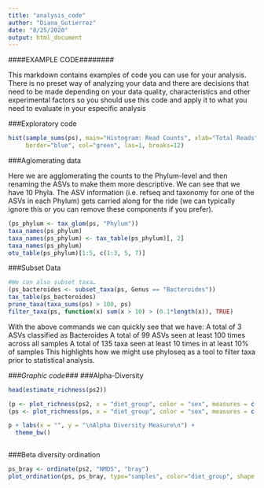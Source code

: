 ```yaml
---
title: "analysis_code"
author: "Diana_Gutierrez"
date: "8/25/2020"
output: html_document
---
```

####EXAMPLE CODE########

This markdown contains examples of code you can use for your analysis. There is no preset way of analyzing your data and there are decisions that need to be made depending on your data quality, characteristics and other experimental factors so you should use this code and apply it to what you need to evaluate in your especific analysis

###Exploratory code 

```r
hist(sample_sums(ps), main="Histogram: Read Counts", xlab="Total Reads", 
     border="blue", col="green", las=1, breaks=12)
```



###Aglomerating data 

Here we are agglomerating the counts to the Phylum-level and then renaming the ASVs to make them more descriptive. We can see that we have 10 Phyla. The ASV information (i.e. refseq and taxonomy for one of the ASVs in each Phylum) gets carried along for the ride (we can typically ignore this or you can remove these components if you prefer).


```r
(ps_phylum <- tax_glom(ps, "Phylum"))
taxa_names(ps_phylum)
taxa_names(ps_phylum) <- tax_table(ps_phylum)[, 2]
taxa_names(ps_phylum)
otu_table(ps_phylum)[1:5, c(1:3, 5, 7)]

```

###Subset Data

```r
#We can also subset taxa…
(ps_bacteroides <- subset_taxa(ps, Genus == "Bacteroides"))
tax_table(ps_bacteroides)
prune_taxa(taxa_sums(ps) > 100, ps) 
filter_taxa(ps, function(x) sum(x > 10) > (0.1*length(x)), TRUE)   

```
With the above commands we can quickly see that we have:
A total of 3 ASVs classified as Bacteroides
A total of 99 ASVs seen at least 100 times across all samples
A total of 135 taxa seen at least 10 times in at least 10% of samples
This highlights how we might use phyloseq as a tool to filter taxa prior to statistical analysis.



*###Graphic code###* 
###Alpha-Diversity 

```r
head(estimate_richness(ps2))
```





```r

(p <- plot_richness(ps2, x = "diet_group", color = "sex", measures = c("Observed", "Chao1", "Shannon")))
(ps <- plot_richness(ps, x = "diet_group", color = "sex", measures = c("Observed", "Chao1", "Shannon")))

p + labs(x = "", y = "\nAlpha Diversity Measure\n") + 
  theme_bw()



```
###Beta diversity ordination 

```r
ps_bray <- ordinate(ps2, "NMDS", "bray")
plot_ordination(ps, ps_bray, type="samples", color="diet_group", shape = "sex") + geom_point(size = 3) 

```





